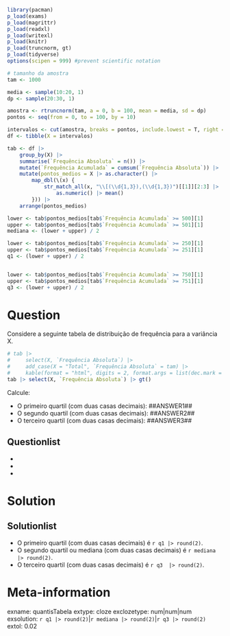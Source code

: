 ```r
library(pacman)
p_load(exams)
p_load(magrittr)
p_load(readxl)
p_load(writexl)
p_load(knitr)
p_load(truncnorm, gt)
p_load(tidyverse)
options(scipen = 999) #prevent scientific notation 

# tamanho da amostra
tam <- 1000

media <- sample(10:20, 1)
dp <- sample(20:30, 1)

amostra <- rtruncnorm(tam, a = 0, b = 100, mean = media, sd = dp)
pontos <- seq(from = 0, to = 100, by = 10)

intervalos <- cut(amostra, breaks = pontos, include.lowest = T, right = F)
df <- tibble(X = intervalos)

tab <- df |>
    group_by(X) |>
    summarise(`Frequência Absoluta` = n()) |>
    mutate(`Frequência Acumulada` = cumsum(`Frequência Absoluta`)) |>
    mutate(pontos_medios = X |> as.character() |>
        map_dbl(\(x) {
            str_match_all(x, "\\[(\\d{1,3}),(\\d{1,3})")[[1]][2:3] |>
                as.numeric() |> mean()
        })) |>
    arrange(pontos_medios)

lower <- tab$pontos_medios[tab$`Frequência Acumulada` >= 500][1]
upper <- tab$pontos_medios[tab$`Frequência Acumulada` >= 501][1]
mediana <- (lower + upper) / 2

lower <- tab$pontos_medios[tab$`Frequência Acumulada` >= 250][1]
upper <- tab$pontos_medios[tab$`Frequência Acumulada` >= 251][1]
q1 <- (lower + upper) / 2


lower <- tab$pontos_medios[tab$`Frequência Acumulada` >= 750][1]
upper <- tab$pontos_medios[tab$`Frequência Acumulada` >= 751][1]
q3 <- (lower + upper) / 2
```

Question
========
Considere a seguinte tabela de distribuição de frequência para a variância X.

```r
# tab |>
#     select(X, `Frequência Absoluta`) |>
#     add_case(X = "Total", `Frequência Absoluta` = tam) |>
#     kable(format = "html", digits = 2, format.args = list(dec.mark = ","))
tab |> select(X, `Frequência Absoluta`) |> gt()
```

Calcule:

* O primeiro quartil (com duas casas decimais): \#\#ANSWER1\#\#
* O segundo quartil (com duas casas decimais): \#\#ANSWER2\#\#
* O terceiro quartil (com duas casas decimais): \#\#ANSWER3\#\#

Questionlist
------------

* 
* 
* 

Solution
========
Solutionlist
------------
* O primeiro quartil (com duas casas decimais) é `r q1 |> round(2)`.
* O segundo quartil ou mediana (com duas casas decimais) é `r mediana |> round(2)`.
* O terceiro quartil (com duas casas decimais) é `r q3  |> round(2)`.

Meta-information
================
exname: quantisTabela
extype: cloze
exclozetype: num|num|num
exsolution: `r q1 |> round(2)`|`r mediana |> round(2)`|`r q3 |> round(2)`
extol: 0.02